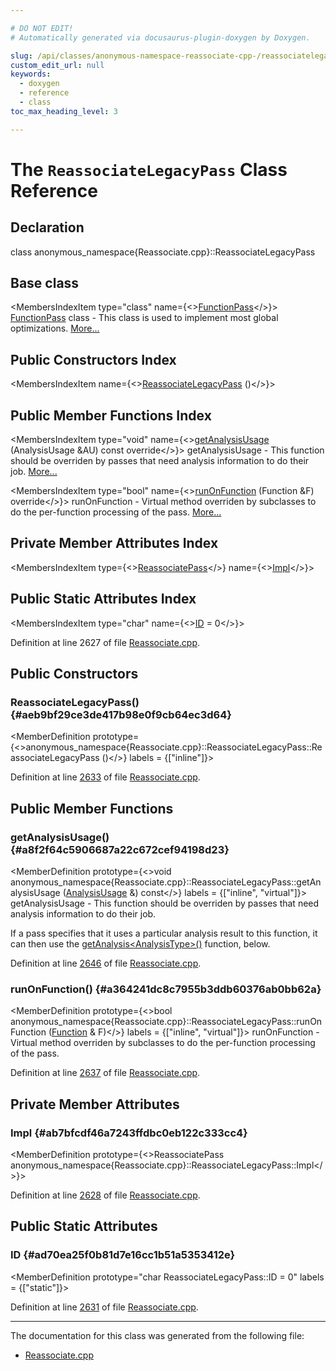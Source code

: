 ```yaml
---

# DO NOT EDIT!
# Automatically generated via docusaurus-plugin-doxygen by Doxygen.

slug: /api/classes/anonymous-namespace-reassociate-cpp-/reassociatelegacypass
custom_edit_url: null
keywords:
  - doxygen
  - reference
  - class
toc_max_heading_level: 3

---
```





# The `ReassociateLegacyPass` Class Reference

<DoxygenPage pluginConfig={pluginConfig}>



## Declaration

<CodeBlock>class anonymous_namespace{Reassociate.cpp}::ReassociateLegacyPass</CodeBlock>

## Base class

<MembersIndex>

<MembersIndexItem
  type="class"
  name={<><a href="/docs/api/classes/llvm/functionpass">FunctionPass</a></>}>
<a href="/docs/api/classes/llvm/functionpass">FunctionPass</a> class - This class is used to implement most global optimizations. <a href="/docs/api/classes/llvm/functionpass/#details">More...</a>
</MembersIndexItem>

</MembersIndex>

## Public Constructors Index

<MembersIndex>

<MembersIndexItem
  name={<><a href="#aeb9bf29ce3de417b98e0f9cb64ec3d64">ReassociateLegacyPass</a> ()</>}>
</MembersIndexItem>

</MembersIndex>

## Public Member Functions Index

<MembersIndex>

<MembersIndexItem
  type="void"
  name={<><a href="#a8f2f64c5906687a22c672cef94198d23">getAnalysisUsage</a> (AnalysisUsage &amp;AU) const override</>}>
getAnalysisUsage - This function should be overriden by passes that need analysis information to do their job. <a href="#a8f2f64c5906687a22c672cef94198d23">More...</a>
</MembersIndexItem>

<MembersIndexItem
  type="bool"
  name={<><a href="#a364241dc8c7955b3ddb60376ab0bb62a">runOnFunction</a> (Function &amp;F) override</>}>
runOnFunction - Virtual method overriden by subclasses to do the per-function processing of the pass. <a href="#a364241dc8c7955b3ddb60376ab0bb62a">More...</a>
</MembersIndexItem>

</MembersIndex>

## Private Member Attributes Index

<MembersIndex>

<MembersIndexItem
  type={<><a href="/docs/api/classes/llvm/reassociatepass">ReassociatePass</a></>}
  name={<><a href="#ab7bfcdf46a7243ffdbc0eb122c333cc4">Impl</a></>}>
</MembersIndexItem>

</MembersIndex>

## Public Static Attributes Index

<MembersIndex>

<MembersIndexItem
  type="char"
  name={<><a href="#ad70ea25f0b81d7e16cc1b51a5353412e">ID</a> = 0</>}>
</MembersIndexItem>

</MembersIndex>


Definition at line 2627 of file <a href="/docs/api/files/lib/lib/transforms/lib/transforms/scalar/reassociate-cpp">Reassociate.cpp</a>.

<SectionDefinition>

## Public Constructors

### ReassociateLegacyPass() {#aeb9bf29ce3de417b98e0f9cb64ec3d64}

<MemberDefinition
  prototype={<>anonymous&#95;namespace&#123;Reassociate.cpp&#125;::ReassociateLegacyPass::ReassociateLegacyPass ()</>}
  labels = {["inline"]}>

Definition at line <a href="/docs/api/files/lib/lib/transforms/lib/transforms/scalar/reassociate-cpp/#l02633">2633</a> of file <a href="/docs/api/files/lib/lib/transforms/lib/transforms/scalar/reassociate-cpp">Reassociate.cpp</a>.
</MemberDefinition>

</SectionDefinition>

<SectionDefinition>

## Public Member Functions

### getAnalysisUsage() {#a8f2f64c5906687a22c672cef94198d23}

<MemberDefinition
  prototype={<>void anonymous&#95;namespace&#123;Reassociate.cpp&#125;::ReassociateLegacyPass::getAnalysisUsage (<a href="/docs/api/classes/llvm/analysisusage">AnalysisUsage</a> &amp;) const</>}
  labels = {["inline", "virtual"]}>
getAnalysisUsage - This function should be overriden by passes that need analysis information to do their job.

If a pass specifies that it uses a particular analysis result to this function, it can then use the <a href="/docs/api/classes/llvm/pass/#a4863e5e463fb79955269fbf7fbf52b80">getAnalysis&lt;AnalysisType&gt;()</a> function, below.

Definition at line <a href="/docs/api/files/lib/lib/transforms/lib/transforms/scalar/reassociate-cpp/#l02646">2646</a> of file <a href="/docs/api/files/lib/lib/transforms/lib/transforms/scalar/reassociate-cpp">Reassociate.cpp</a>.
</MemberDefinition>

### runOnFunction() {#a364241dc8c7955b3ddb60376ab0bb62a}

<MemberDefinition
  prototype={<>bool anonymous&#95;namespace&#123;Reassociate.cpp&#125;::ReassociateLegacyPass::runOnFunction (<a href="/docs/api/classes/llvm/function">Function</a> &amp; F)</>}
  labels = {["inline", "virtual"]}>
runOnFunction - Virtual method overriden by subclasses to do the per-function processing of the pass.

Definition at line <a href="/docs/api/files/lib/lib/transforms/lib/transforms/scalar/reassociate-cpp/#l02637">2637</a> of file <a href="/docs/api/files/lib/lib/transforms/lib/transforms/scalar/reassociate-cpp">Reassociate.cpp</a>.
</MemberDefinition>

</SectionDefinition>

<SectionDefinition>

## Private Member Attributes

### Impl {#ab7bfcdf46a7243ffdbc0eb122c333cc4}

<MemberDefinition
  prototype={<>ReassociatePass anonymous&#95;namespace&#123;Reassociate.cpp&#125;::ReassociateLegacyPass::Impl</>}>

Definition at line <a href="/docs/api/files/lib/lib/transforms/lib/transforms/scalar/reassociate-cpp/#l02628">2628</a> of file <a href="/docs/api/files/lib/lib/transforms/lib/transforms/scalar/reassociate-cpp">Reassociate.cpp</a>.
</MemberDefinition>

</SectionDefinition>

<SectionDefinition>

## Public Static Attributes

### ID {#ad70ea25f0b81d7e16cc1b51a5353412e}

<MemberDefinition
  prototype="char ReassociateLegacyPass::ID = 0"
  labels = {["static"]}>

Definition at line <a href="/docs/api/files/lib/lib/transforms/lib/transforms/scalar/reassociate-cpp/#l02631">2631</a> of file <a href="/docs/api/files/lib/lib/transforms/lib/transforms/scalar/reassociate-cpp">Reassociate.cpp</a>.
</MemberDefinition>

</SectionDefinition>

<hr/>

The documentation for this class was generated from the following file:

<ul>
<li><a href="/docs/api/files/lib/lib/transforms/lib/transforms/scalar/reassociate-cpp">Reassociate.cpp</a></li>
</ul>

</DoxygenPage>
